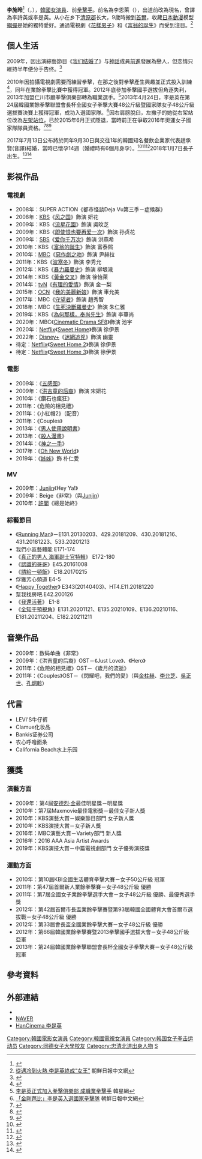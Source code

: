 {{藝人
|姓名 = 李施昤
|類型 = 女演員
|圖片 = Lee Si-young in 2018 (2).jpg
|圖片尺寸 = 
|圖片簡介 = 
|本名 = 
|外文名 = 이시영
|外文 =  ko
|羅馬拼音 = Lee Si Young
|英文名 = 
|暱稱 = 
|國籍 = {{KOR}}
|民族 = 
|籍貫 = 
|出生日期 = {{birth_date_and_age|1982|04|17}}
|出生地點 = {{KOR}}[[忠清北道|忠清北道]][[清原郡|清原郡]][[興德區|興德區]]
|逝世日期 = 
|逝世地點 = 
|職業 = [[演員|演員]]、前[[拳擊手|拳擊手]]
|語言 = [[韓語|韓語]]、[[英語|英語]]
|教育程度 = [[同德女子大學|同德女子大學]]服裝設計學[[學士|學士]]
|宗教信仰 =
|配偶 = {{marriage|趙承賢|2017}}
|兒女 = 1子
|父母 = 
|音樂類型 = 
|演奏樂器 = 
|出道地點 = 
|出道作 = 《都市怪談Deja Vu第三季－症候群》
|出道日期 = 2008年
|代表作 = 
|活躍年代 = 
|唱片公司 = 
|經紀公司 = ACE FACTORY
|網站 = 
|相關團體 = 
|獎項 = 
|IMDb = 3315713
|現任成員 = 
|過往成員 = 
|音樂專輯 = 
|電影 = 
|電視節目 = 
|舞台劇 = 
|書籍 = 
}}

'''李施昤'''<ref>{{cite news|url=https://star.ettoday.net/news/1886844|title=《Sweet Home》李施昤大方認整型！問原因豪邁回：一看就知道有做|publisher=[[ETtoday新聞雲|ETtoday星光雲]]|author=吳孟庭|date=2020-12-29|accessdate=2020-12-29}}</ref>（{{kor|k=이시영|rm=Lee Si Young}}，{{bd|1982年|4月17日|catIdx=L李}}），[[韓國|韓國]][[女演員|女演員]]、前[[拳擊手|拳擊手]]。前名為李恩萊（{{kor|k=이은래|rm=Lee Eun Rae}}），出道前改為現名，曾譯為李詩英或李是英。从小在乡下[[清原郡|清原郡]]长大，9歲時搬到[[首爾|首爾]]，收藏[[日本動漫|日本動漫]]模型[[鋼彈|鋼彈]]是她的獨特愛好。通過電視劇《[[流星花園_(韓國電視劇)|花樣男子]]》和《[[富翁的誕生|富翁的誕生]]》而受到注目。<ref>[http://cn.chosun.com/big5/site/data/html_dir/2011/04/14/20110414000029.html 從遇冷到火熱 李是英終成“女王”] {{Wayback|url=http://cn.chosun.com/big5/site/data/html_dir/2011/04/14/20110414000029.html |date=20140111063746 }} 朝鮮日報中文網</ref>

== 個人生活 ==
2009年，因出演綜藝節目《[[我们结婚了|我们结婚了]]》与[[神話_(組合)|神話]]成員[[前進_(藝人)|前進]]發展為戀人，但恋情只維持半年便分手告终。<ref>{{cite news|url=https://www.koreastardaily.com/tc/news/67709|title=神話JunJin聊前女友李詩英：《我們結婚了》成就的第一對情侶|date=2015-09-03|publisher=韓星網|author=金智河|accessdate=2018-12-10|archive-date=2019-08-22|archive-url=https://web.archive.org/web/20190822172706/https://www.koreastardaily.com/tc/news/67709|dead-url=no}}</ref>

2010年因拍攝電視劇需要而練習拳擊，在那之後對拳擊產生興趣並正式投入訓練<ref>{{cite news|url=https://star.ettoday.net/news/462181|title=從業餘到專業！《流星花園》李詩英爭2016奧運拳擊資格|author=吳睿慈|publisher=ETtoday新聞雲|date=2015-02-02|accessdate=2018-12-10|archive-date=2020-03-05|archive-url=https://web.archive.org/web/20200305101332/https://star.ettoday.net/news/462181|dead-url=no}}</ref>，同年在業餘拳擊比賽中獲得冠軍。2012年底參加拳擊國手選拔但角逐失利，2013年加盟仁川市廳拳擊俱樂部轉為職業選手。<ref>[http://www.koreastardaily.com/tc/photo/25118 李是英正式加入拳擊俱樂部 成職業拳擊手] {{Wayback|url=http://www.koreastardaily.com/tc/photo/25118 |date=20191202212048 }} 韓星網</ref>2013年4月24日，李是英在第24屆韓國業餘拳擊聯盟會長杯全國女子拳擊大賽48公斤級暨國家隊女子48公斤級選拔賽決賽上獲得冠軍，成功入選國家隊。<ref>[http://cn.chosun.com/big5/site/data/html_dir/2013/04/25/20130425000015.html 「金剛芭比」李是英入選國家拳擊隊] {{Wayback|url=http://cn.chosun.com/big5/site/data/html_dir/2013/04/25/20130425000015.html |date=20140324160230 }} 朝鮮日報中文網</ref>因右肩膀脫臼，左撇子的她從右架站位改為[[左架站位|左架站位]]，已於2015年6月正式隱退，當時前正在爭取2016年奧運女子國家隊隊員資格。<ref>{{cite news|url=http://news.mk.co.kr/newsRead.php?year=2015&no=918443|title=이시영, 6월 현역 복서 은퇴…어깨 부상 원인|trans_title=李是英, 6月從現役拳擊手隱退…原因是肩部負傷|author=서다은|date=2015-09-23|accessdate=2018-12-08|publisher=매경닷컴MK News|language=ko}}</ref><ref>{{cite news|url=https://news.joins.com/article/18727532|trans_title=李是英, 拳擊選手隱退…"懷念演戲"|title=이시영, 복싱 선수 은퇴…"연기에 전념"|author=김주현|date=2015-09-23|accessdate=2018-12-08|publisher=머리투데이|language=ko|archive-date=2019-08-22|archive-url=https://web.archive.org/web/20190822191739/https://news.joins.com/article/18727532|dead-url=no}}</ref><ref>{{cite news|url=http://sbsfune.sbs.co.kr/news/news_content.jsp?article_id=E10007128213|title=배우 이시영, 링 떠났다…복싱 선수생활 마감|trans_title=演員李是英, 離開擂臺…結束拳擊選手生活|accessdate=2018-12-08|author=강경윤|publisher=SBS연예뉴스|language=ko|archive-date=2019-08-21|archive-url=https://web.archive.org/web/20190821130850/http://sbsfune.sbs.co.kr/news/news_content.jsp?article_id=E10007128213|dead-url=no}}</ref>

2017年7月13日公布將於同年9月30日與交往1年的韓國知名餐飲企業家代表趙承賢(音譯)結婚，當時已懷孕14週（婚禮時有6個月身孕）。<ref>{{cite news|url=http://news.chosun.com/site/data/html_dir/2017/07/13/2017071302347.html|title=이시영, 임신14주+외식사업가 조승현 대표와 9월30일 결혼(종합)|trans_title=李是英, 妊娠14週+與餐飲企業趙承賢代表9月30日結婚(綜合)|publisher=스포츠조선|author=백지은|date=2017-07-13|accessdate=2018-12-08|language=ko|archive-date=2020-01-09|archive-url=https://web.archive.org/web/20200109140737/https://news.chosun.com/site/data/html_dir/2017/07/13/2017071302347.html|dead-url=no}}</ref><ref>{{cite news|url=http://www.munhwanews.com/news/articleView.html?idxno=79712|title=임신 6개월 이시영, 오늘 30일 결혼…설렘 가득한 신부|trans_title=李是英妊娠6個月, 今日(30日)結婚…激動滿滿的新娘|publisher=문화뉴스 MHN|author=진주희|date=2017-09-30|accessdate=2018-12-08|language=ko|archive-date=2018-12-09|archive-url=https://web.archive.org/web/20181209124314/http://www.munhwanews.com/news/articleView.html?idxno=79712|dead-url=no}}</ref><ref>{{cite news|url=http://mn.kbs.co.kr/news/view.do?ncd=3555210|title=‘가을의 신부’ 이시영 결혼식 사진 공개|trans_title=‘秋天的新娘’ 李是英婚禮照片公開|author=정혜정|date=2017-10-01|accessdate=2018-12-08|publisher=KBS News|language=ko|archive-date=2019-08-20|archive-url=https://web.archive.org/web/20190820111410/http://mn.kbs.co.kr/news/view.do?ncd=3555210|dead-url=no}}</ref>2018年1月7日長子出生。<ref>{{cite news|url=http://imnews.imbc.com/news/2018/culture/article/4493743_22670.html|title=배우 이시영, 엄마 됐다…어제 아들 출산|trans_title=演員李是英, 成為母親…昨日兒子出生|date=2018-01-08|accessdate=2018-12-08|publisher=MBC NEWS|language=ko|archive-date=2018-12-09|archive-url=https://web.archive.org/web/20181209124334/http://imnews.imbc.com/news/2018/culture/article/4493743_22670.html|dead-url=no}}</ref><ref>{{cite news|url=http://news.chosun.com/site/data/html_dir/2018/01/08/2018010801255.html|title=[공식입장 전문] 이시영 측 "아들 출산 모두 기뻐해, 현재 회복중"|trans_title=[官方聲明 專文] 李是英 方 "兒子出生一切喜悅, 現正恢復中"|author=하수정|date=2018-01-08|accessdate=2018-12-08|publisher=OSEN|work=조선일보|language=ko|archive-date=2019-12-27|archive-url=https://web.archive.org/web/20191227075658/https://news.chosun.com/site/data/html_dir/2018/01/08/2018010801255.html|dead-url=no}}</ref>

== 影視作品 ==
=== 電視劇 ===
*2008年：SUPER ACTION《都市怪談Deja Vu第三季－症候群》
*2008年：[[韓國放送公社|KBS]]《[[风之国|风之国]]》飾演 妍花
*2009年：KBS《[[流星花園_(韓國電視劇)|流星花園]]》飾演 吳旼芝
*2009年：KBS《[[即使恨也要再爱一次|即使恨也要再爱一次]]》飾演 孙贞花
*2009年：[[SBS_(韓國)|SBS]]《[[爱你千万次|爱你千万次]]》飾演 洪燕希
*2010年：KBS《[[富翁的誕生|富翁的誕生]]》飾演 富泰熙
*2010年：[[文化廣播_(韓國)|MBC]]《[[惡作劇之吻_(韓國電視劇)|惡作劇之吻]]》飾演 尹赫拉
*2011年：KBS《[[波塞冬_(電視劇)|波塞冬]]》飾演 李秀允
*2012年：KBS《[[暴力羅曼史|暴力羅曼史]]》飾演 柳垠渽
*2014年：KBS《[[黃金交叉|黃金交叉]]》飾演 徐怡萊
*2014年：[[tvN|tvN]]《[[有理的愛情|有理的愛情]]》飾演 金一梨
*2015年：[[OCN|OCN]]《[[我的美麗新娘|我的美麗新娘]]》飾演 車允美
*2017年：MBC《[[守望者_(電視劇)|守望者]]》飾演 趙秀智
*2018年：MBC《[[生死決斷羅曼史|生死決斷羅曼史]]》飾演 朱仁雅
*2019年：KBS《[[為何那樣，奉尚先生|為何那樣，奉尚先生]]》飾演 李華尚
*2020年：MBC《[[SF8|Cinematic Drama SF8]]》飾演 池宇
*2020年：[[Netflix|Netflix]]《[[Sweet_Home|Sweet Home]]》飾演 徐伊景
*2022年：[[Disney+|Disney+]]《[[迷網追兇|迷網追兇]]》飾演 幽靈
*待定：[[Netflix|Netflix]]《[[Sweet_Home|Sweet Home 2]]》飾演 徐伊景
*待定：[[Netflix|Netflix]]《[[Sweet_Home|Sweet Home 3]]》飾演 徐伊景

=== 電影 ===
*2009年：《[[五感图|五感图]]》
*2009年：《[[洪吉童的后裔|洪吉童的后裔]]》飾演 宋妍花
*2010年：《鑽石也瘋狂》
*2011年：《危險的相見禮》
*2011年：《小紅帽2》（配音）
*2011年：《Couples》
*2013年：《[[男人使用說明書|男人使用說明書]]》
*2013年：《[[殺人漫畫|殺人漫畫]]》
*2014年：《[[神之一手|神之一手]]》
*2017年：《[[Oh_New_World|Oh New World]]》
*2019年：《[[姊姊_(2019年電影)|姊姊]]》飾 朴仁愛

=== MV ===
*2009年：[[Junjin|Junjin]]《Hey Ya!》
*2009年：Beige《非常》（與[[Junjin|Junjin]]）
*2010年：[[許閣|許閣]]《總是始終》

=== 綜藝節目 ===
*《[[Running_Man|Running Man]]》－E131.20130203、429.20181209、430.20181216、431.20181223、533.20201213
*我們小區藝體能 E171-174
*《[[真正的男人|真正的男人 海軍副士官特輯]]》 E172-180
*《[[認識的哥哥|認識的哥哥]]》E45.20161008
*《[[請給一頓飯|請給一頓飯]]》 E18.20170215
*俘獲芳心頻道 E4-5
*《[[歡樂在一起|Happy Together]]》 E343(20140403)、HT4.E11.20181220
*幫我找房吧.E42.200126
*《[[我還活著|我還活著]]》 E1-8
*《[[全知干預視角|全知干預視角]]》E131.20201121、E135.20210109、E136.20210116、E181.20211204、E182.20211211

== 音樂作品 ==
*2009年：数码单曲《非常》
*2009年：《洪吉童的后裔》OST－《Just Love》、《Hero》
*2011年：《危險的相見禮》OST－《歲月的流逝》
*2011年：《Couples》OST－《閃耀吧，我們的愛》（與[[金柱赫|金柱赫]]、[[李允芝|李允芝]]、[[吳正世|吳正世]]、[[孔炯軫|孔炯軫]]）

== 代言 ==
* LEVI'S牛仔裤
* Clamue化妆品
* Bankis证券公司
* 农心呼噜面条
* California Beach水上乐园
== 獲獎 ==
=== 演藝方面 ===
*2009年：第4屆[[安德烈·金|安德烈·金]]最佳明星獎－明星獎
*2010年：第7屆Maxmovie最佳電影獎－最佳女子新人獎
*2010年：KBS演藝大賞－娛樂節目部門 女子新人獎
*2010年：KBS演技大賞－女子新人獎
*2016年：MBC演藝大賞－Variety部門 新人獎
*2016年：2016 AAA Asia Artist Awards
*2019年：KBS演技大賞－中篇電視劇部門 女子優秀演技獎

=== 運動方面 ===
*2010年：第10屆KBI全國生活體育拳擊大賽－女子50公斤級 冠軍
*2011年：第47屆首爾新人業餘拳擊賽－女子48公斤級 優勝
*2011年：第7屆全國女子業餘拳擊選手大會－女子48公斤級 優勝、最優秀選手獎
*2012年：第42屆首爾市長盃業餘拳擊賽暨第93屆韓國全國體育大會首爾市選拔戰－女子48公斤級 優勝
*2012年：第33屆會長盃全國業餘拳擊大賽－女子48公斤級 優勝
*2012年：第66屆韓國業餘拳擊賽暨2013拳擊國手選拔大會－女子48公斤級 亞軍
*2013年：第24屆韓國業餘拳擊聯盟會長杯全國女子拳擊大賽－女子48公斤級 冠軍

== 參考資料 ==
{{reflist}}

== 外部連結 ==
*{{instagram|leesiyoung38}}
* [http://people.search.naver.com/search.naver?where=nexearch&query=%EC%9D%B4%EC%8B%9C%EC%98%81&sm=tab_txc&ie=utf8&key=PeopleService&os=160243 NAVER] {{Wayback|url=http://people.search.naver.com/search.naver?where=nexearch&query=%EC%9D%B4%EC%8B%9C%EC%98%81&sm=tab_txc&ie=utf8&key=PeopleService&os=160243 |date=20160304091450 }}{{ko}}
* [http://www.hancinema.net/korean_Lee_Si-yeong.php HanCinema 李是英] {{Wayback|url=http://www.hancinema.net/korean_Lee_Si-yeong.php |date=20201118115230 }}{{ko}}
{{J Wide Company}}
{{Sim Entertainment}}
{{DEFAULTSORT: Lee Si Young}}
[[Category:韓國電影女演員|Category:韓國電影女演員]]
[[Category:韓國電視女演員|Category:韓國電視女演員]]
[[Category:韩国女子拳击运动员|Category:韩国女子拳击运动员]]
[[Category:同德女子大學校友|Category:同德女子大學校友]]
[[Category:忠清北道出身人物|Category:忠清北道出身人物]]
[[Category:李姓|S]]